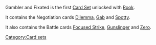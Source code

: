 Gambler and Fixated is the first [[Card Sets|Card Set]] unlocked with [[Rook]].

It contains the Negotiation cards [[Dilemma]], [[Gab]] and [[Spotty]].

It also contains the Battle cards [[Focused Strike]], [[Gunslinger]] and [[Zero]].
[[Category:Card sets]]